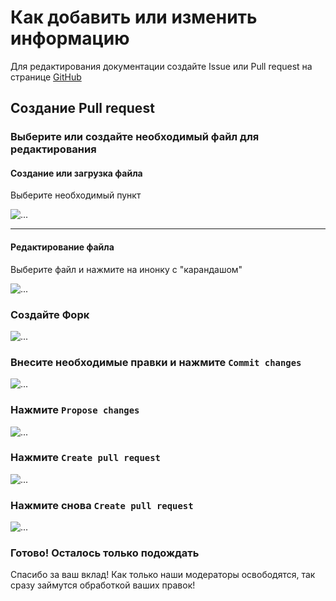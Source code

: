 
# Как добавить или изменить информацию

Для редактирования документации создайте Issue или Pull request на странице [GitHub](https://github.com/PSIget/SonUE-Docs)

## Создание Pull request

<Steps>

### Выберите или создайте необходимый файл для редактирования

#### Создание или загрузка файла

Выберите необходимый пункт

![...](./public.ru/img/new-upload-file.png)

---

#### Редактирование файла

Выберите файл и нажмите на инонку с "карандашом"

![...](./public.ru/img/icon-edit.png)

### Создайте Форк

![...](./public.ru/img/create-fork.png)

### Внесите необходимые правки и нажмите `Commit changes`

![...](./public.ru/img/commit-changes.png)

### Нажмите `Propose changes`

![...](./public.ru/img/propose-changes.png)

### Нажмите `Create pull request`

![...](./public.ru/img/create-pull-request.png)

### Нажмите снова `Create pull request`

![...](./public.ru/img/create-pull-request-x2.png)

### Готово! Осталось только подождать

</Steps>

Спасибо за ваш вклад! Как только наши модераторы освободятся, так сразу займутся обработкой ваших правок!
